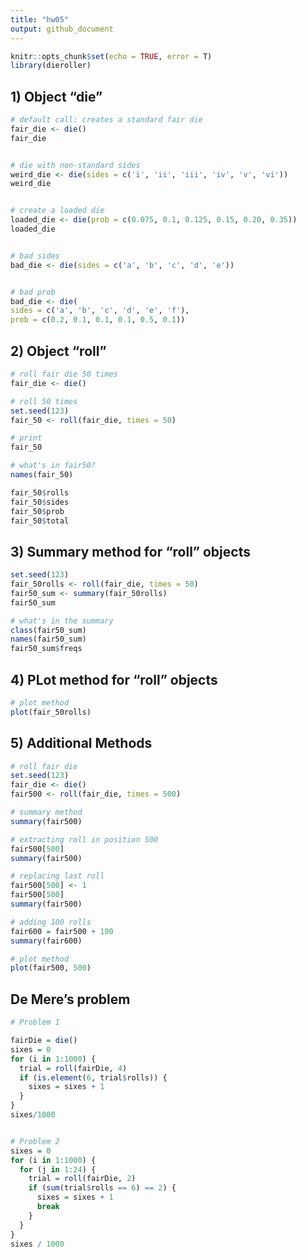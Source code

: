 ```yaml
---
title: "hw05"
output: github_document
---
```


```r
knitr::opts_chunk$set(echo = TRUE, error = T)
library(dieroller)
```



## 1) Object "die"
```r


# default call: creates a standard fair die
fair_die <- die()
fair_die


# die with non-standard sides
weird_die <- die(sides = c('i', 'ii', 'iii', 'iv', 'v', 'vi'))
weird_die


# create a loaded die
loaded_die <- die(prob = c(0.075, 0.1, 0.125, 0.15, 0.20, 0.35))
loaded_die


# bad sides
bad_die <- die(sides = c('a', 'b', 'c', 'd', 'e'))


# bad prob
bad_die <- die(
sides = c('a', 'b', 'c', 'd', 'e', 'f'),
prob = c(0.2, 0.1, 0.1, 0.1, 0.5, 0.1))
```



## 2) Object "roll"
```r

# roll fair die 50 times
fair_die <- die()

# roll 50 times
set.seed(123)
fair_50 <- roll(fair_die, times = 50)

# print
fair_50

# what's in fair50?
names(fair_50)

fair_50$rolls
fair_50$sides
fair_50$prob
fair_50$total

```

## 3) Summary method for "roll" objects
```r
set.seed(123)
fair_50rolls <- roll(fair_die, times = 50)
fair50_sum <- summary(fair_50rolls)
fair50_sum

# what's in the summary
class(fair50_sum)
names(fair50_sum)
fair50_sum$freqs
```

## 4) PLot method for "roll" objects
```r
# plot method
plot(fair_50rolls)

```

## 5) Additional Methods
```r

# roll fair die
set.seed(123)
fair_die <- die()
fair500 <- roll(fair_die, times = 500)

# summary method
summary(fair500)

# extracting roll in position 500
fair500[500]
summary(fair500)

# replacing last roll
fair500[500] <- 1
fair500[500]
summary(fair500)

# adding 100 rolls
fair600 = fair500 + 100
summary(fair600)

# plot method
plot(fair500, 500)
```

## De Mere’s problem
```r
# Problem 1

fairDie = die()
sixes = 0
for (i in 1:1000) {
  trial = roll(fairDie, 4)
  if (is.element(6, trial$rolls)) {
    sixes = sixes + 1
  } 
}
sixes/1000


# Problem 2
sixes = 0
for (i in 1:1000) {
  for (j in 1:24) {
    trial = roll(fairDie, 2)
    if (sum(trial$rolls == 6) == 2) {
      sixes = sixes + 1
      break
    }
  }
}
sixes / 1000
```
